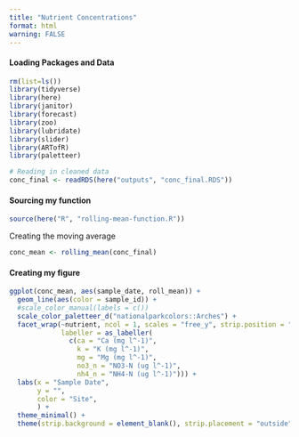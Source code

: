 ```yaml
---
title: "Nutrient Concentrations"
format: html
warning: FALSE
---
```



#### Loading Packages and Data
```r
rm(list=ls())
library(tidyverse)
library(here)
library(janitor)
library(forecast)
library(zoo)
library(lubridate)
library(slider)
library(ARTofR)
library(paletteer)
```

```r
# Reading in cleaned data
conc_final <- readRDS(here("outputs", "conc_final.RDS"))
```


#### Sourcing my function
```r
source(here("R", "rolling-mean-function.R"))
```

Creating the moving average
```r
conc_mean <- rolling_mean(conc_final)
```

#### Creating my figure
```r
ggplot(conc_mean, aes(sample_date, roll_mean)) +
  geom_line(aes(color = sample_id)) +
  #scale_color_manual(labels = c())
  scale_color_paletteer_d("nationalparkcolors::Arches") +
  facet_wrap(~nutrient, ncol = 1, scales = "free_y", strip.position = "left",
             labeller = as_labeller(
               c(ca = "Ca (mg l^-1)", 
                 k = "K (mg l^-1)", 
                 mg = "Mg (mg l^-1)", 
                 no3_n = "NO3-N (ug l^-1)", 
                 nh4_n = "NH4-N (ug l^-1)"))) +
  labs(x = "Sample Date",
       y = "",
       color = "Site",
       ) +
  theme_minimal() +
  theme(strip.background = element_blank(), strip.placement = "outside", strip.text.y = element_text(size = 5), legend.position = "top", axis.text.y = element_text(size = 5))
```
